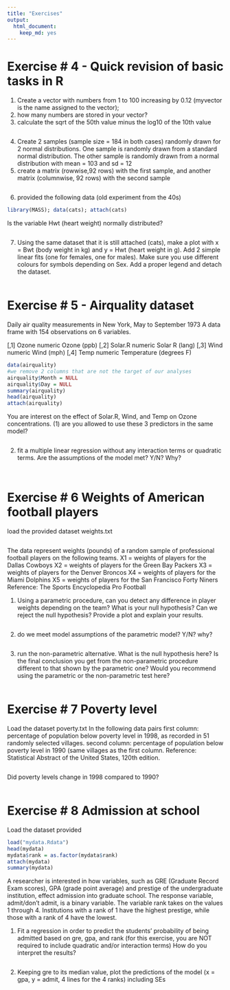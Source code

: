 ```yaml
---
title: "Exercises"
output: 
  html_document: 
    keep_md: yes
---
```


# Exercise # 4 - Quick revision of basic tasks in R

(1) Create a vector with numbers from 1 to 100 increasing by 0.12 (myvector is the name assigned to the vector); 
(2) how many numbers are stored in your vector?
(3) calculate the sqrt of the 50th value minus the log10 of the 10th value

```r

```

(4) Create 2 samples (sample size = 184 in both cases) randomly drawn for 2 normal distributions. 
    One sample is randomly drawn from a standard normal distribution.
    The other sample is randomly drawn from a normal distribution with mean = 103 and sd = 12
(5) create a matrix (rowwise,92 rows) with the first sample, and another matrix (columnwise, 92 rows) with the second sample

```r


```
(6) provided the following data (old experiment from the 40s)
```r
library(MASS); data(cats); attach(cats)

```
Is the variable Hwt (heart weight) normally distributed?
```r


```

(7) Using the same dataset that it is still attached (cats), make a plot with x = Bwt (body weight in kg) and y = Hwt (heart weight in g). 
Add 2 simple linear fits (one for females, one for males). Make sure you use different colours for symbols depending on Sex. Add a proper legend and detach the dataset.

```r

```




# Exercise # 5 - Airquality dataset
Daily air quality measurements in New York, May to September 1973
A data frame with 154 observations on 6 variables.

[,1]  Ozone	 numeric	 Ozone (ppb)
[,2]	Solar.R	 numeric	 Solar R (lang)
[,3]	Wind	 numeric	 Wind (mph)
[,4]	Temp	 numeric	 Temperature (degrees F)


```r
data(airquality)
#we remove 2 columns that are not the target of our analyses 
airquality$Month = NULL
airquality$Day = NULL
summary(airquality)
head(airquality)
attach(airquality)
```
You are interest on the effect of Solar.R, Wind, and Temp on Ozone concentrations. 
(1) are you allowed to use these 3 predictors in the same model?

```r

```
 

(2) fit a multiple linear regression without any interaction terms or quadratic terms. Are the assumptions of the model met? Y/N? Why?

```r


```


```r

```






# Exercise # 6 Weights of American football players
load the provided dataset weights.txt

```r

```

The  data represent weights (pounds) of a random sample of professional football players on the following teams.
X1 = weights of players for the Dallas Cowboys
X2 = weights of players for the Green Bay Packers
X3 = weights of players for the Denver Broncos
X4 = weights of players for the Miami Dolphins
X5 = weights of players for the San Francisco Forty Niners
Reference: The Sports Encyclopedia Pro Football

(1) Using a parametric procedure, can you detect any difference in player weights depending on the team? What is your null hypothesis? Can we reject the null hypothesis? Provide a plot and explain your results. 

```r

```
  

(2) do we meet model assumptions of the parametric model? Y/N? why?

```r

```

(3) run the non-parametric alternative. What is the null hypothesis here? Is the final conclusion you get from the non-parametric procedure different to that shown by the parametric one? Would you recommend using the parametric or the non-parametric test here?

```r

```





# Exercise # 7 Poverty level
Load the dataset poverty.txt
In the following data pairs
first column: percentage of population below poverty level in 1998, as recorded in 51 randomly selected villages.
second column: percentage of population below poverty level in 1990 (same villages as the first column.
Reference: Statistical Abstract of the United States, 120th edition.

```r

```

Did poverty levels change in 1998 compared to 1990?

```r

```




# Exercise # 8  Admission at school 
Load the dataset provided


```r
load("mydata.Rdata")
head(mydata)
mydata$rank = as.factor(mydata$rank)
attach(mydata)
summary(mydata)

```
A researcher is interested in how variables, such as GRE (Graduate Record Exam scores), GPA (grade point average) and prestige of the undergraduate institution, effect admission into graduate school. The response variable, admit/don't admit, is a binary variable. 
The variable rank takes on the values 1 through 4. Institutions with a rank of 1 have the highest prestige, while those with a rank of 4 have the lowest. 

(1) Fit a regression in order to predict the students' probability of being admitted based on gre, gpa, and rank (for this exercise, you are NOT required to include quadratic and/or interaction terms)
How do you interpret the results? 

```r

```
 

(2) Keeping gre to its median value, plot the predictions of the model (x = gpa, y = admit, 4 lines for the 4 ranks) including SEs 


```r


```



